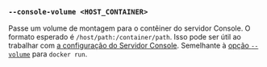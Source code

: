 ### `--console-volume <HOST_CONTAINER>`

Passe um volume de montagem para o contêiner do servidor Console.
O formato esperado é `/host/path:/container/path`.
Isso pode ser útil ao trabalhar com [a configuração do Servidor Console][console config].
Semelhante à [opção `--volume`][docker run volume] para `docker run`.

[docker run volume]: https://docs.docker.com/reference/cli/docker/container/run/#volume

[console config]: /pt/docs/reference/console-config/